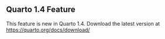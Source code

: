 ::: {.callout-note}
## Quarto 1.4 Feature

This feature is new in Quarto 1.4. Download the latest version at <https://quarto.org/docs/download/>
:::